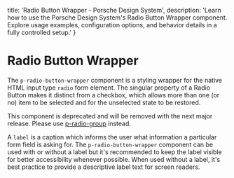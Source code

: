 
  title: 'Radio Button Wrapper - Porsche Design System',
  description: 'Learn how to use the Porsche Design System\'s Radio Button Wrapper component. Explore usage examples, configuration options, and behavior details in a fully controlled setup.'
}

# Radio Button Wrapper <ComponentStatus tagName="p-radio-button-wrapper"></ComponentStatus>

The `p-radio-button-wrapper` component is a styling wrapper for the native HTML input type `radio` form element. The
singular property of a Radio Button makes it distinct from a checkbox, which allows more than one (or no) item to be
selected and for the unselected state to be restored.

<Notification heading="Deprecation hint" heading-tag="h2" state="error">
  This component is deprecated and will be removed with the next major release. Please use
  <a href="components/radio-group/">p-radio-group</a> instead.
</Notification>

A `label` is a caption which informs the user what information a particular form field is asking for. The
`p-radio-button-wrapper` component can be used with or without a label but it's recommended to keep the label visible
for better accessibility whenever possible. When used without a label, it's best practice to provide a descriptive label
text for screen readers.

<Configurator tagName="p-radio-button-wrapper" story={radioButtonWrapperStory} />

